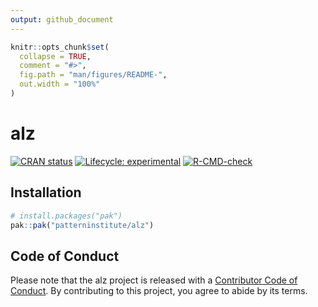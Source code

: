 ```yaml
---
output: github_document
---
```


<!-- README.md is generated from README.Rmd. Please edit that file -->

```r
knitr::opts_chunk$set(
  collapse = TRUE,
  comment = "#>",
  fig.path = "man/figures/README-",
  out.width = "100%"
)
```

# alz

<!-- badges: start -->
[![CRAN status](https://www.r-pkg.org/badges/version/alz)](https://CRAN.R-project.org/package=alz)
[![Lifecycle: experimental](https://img.shields.io/badge/lifecycle-experimental-orange.svg)](https://lifecycle.r-lib.org/articles/stages.html#experimental)
[![R-CMD-check](https://github.com/patterninstitute/alz/actions/workflows/R-CMD-check.yaml/badge.svg)](https://github.com/patterninstitute/alz/actions/workflows/R-CMD-check.yaml)
<!-- badges: end -->

## Installation

``` r
# install.packages("pak")
pak::pak("patterninstitute/alz")
```
## Code of Conduct
  
Please note that the alz project is released with a [Contributor Code of
Conduct](https://www.pattern.institute/alz/CODE_OF_CONDUCT.html). By
contributing to this project, you agree to abide by its terms.
